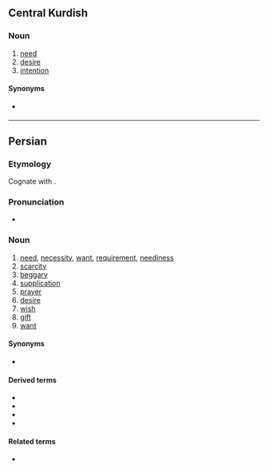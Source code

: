 ==Central Kurdish==

===Noun===
{{ckb-noun|tr=niyaz}}

# [[need]]
# [[desire]]
# [[intention]]

====Synonyms====
* {{sense|intention}} {{l|ckb|مەبەس|tr=mebes}}

----

==Persian==

===Etymology===
Cognate with {{cog|sog||tr=‘ny’z(h)||need}}. 

===Pronunciation===
* {{IPA|fa|/nɪˈjɒːz/}}

===Noun===
{{fa-regional|نیاز|نیاز|ниёз}}
{{fa-noun|tr=niyâz|pl=نیازها|pltr=niyâz-hâ}}

# [[need]], [[necessity]], [[want]], [[requirement]], [[neediness]]
# [[scarcity]]
# [[beggary]]
# [[supplication]]
# [[prayer]]
# [[desire]]
# [[wish]]
# [[gift]]
# [[want]]

====Synonyms====
* {{l|fa|احتیاج|tr=ehtiyâj}}

====Derived terms====
* {{l|fa|نیاز آوردن|sc=fa-Arab|tr=niyâz âvardan}}
* {{l|fa|نیاز داشتن|sc=fa-Arab|tr=niyâz dâštan}}
* {{l|fa|نیاز کردن|sc=fa-Arab|tr=niyâz kardan}}
* {{l|fa|نیاز گذاشتن|sc=fa-Arab|tr=niyâz gozâštan}}

====Related terms====
* {{l|fa|نیازیدن|sc=fa-Arab|tr=niyâzidan}}